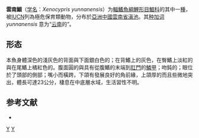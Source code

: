 {{Speciesbox
| taxon = Xenocypris yunnanensis
| status = CR
| status_system = IUCN3.1
| binomial_authority = {{link-en|约翰·特雷德威尔·尼科尔斯|John Treadwell Nichols|Nichols}}, 1925
| synonyms = 
}}

'''雲南鯝'''（[[学名|学名]]：''Xenocypris yunnanensis''）为[[輻鰭魚綱|輻鰭魚綱]][[鯉形目|鯉形目]][[鯝科|鯝科]]的其中一[[種|種]]，被[[IUCN|IUCN]]列為極危保育類動物，分布於[[亞洲|亞洲]][[中國|中國]][[雲南省|雲南省]][[滇池|滇池]]。其[[种加词|种加词]] ''yunnanensis'' 意为“[[云南|云南]]的”。

==形态==
本魚身體深色的淺灰色的背面與下面銀白色的；在背鰭上的灰色，在臀鰭上淡紅的與在尾鰭上橘紅色的。腹面圓的與具有從腹鰭的末端到[[肛門|肛門]]的[[鱗甲|鱗甲]]；吻鈍的；眼位於了頭部的側部；嘴小而橫跨，下頜有發展良好的角前緣，上頜厚的而且些微地突出，體長可達23公分，棲息在中底層水域，生活習性不明。

==参考文献==
*{{FishBase_species|genus=Xenocypris|species=yunnanensis|year=2011|month=12}}

{{Taxonbar}}
{{Cypriniformes-stub}}

[[Category:鲴属|Y]]
[[Category:1925年描述的鱼类|Y]]